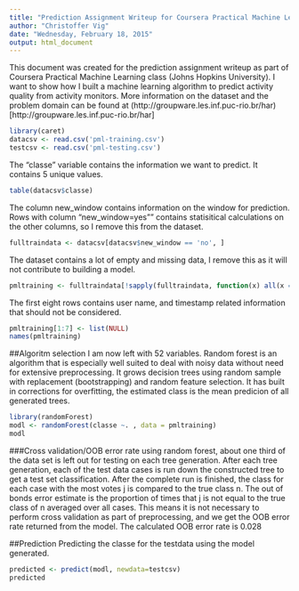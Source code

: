 ```yaml
---
title: "Prediction Assignment Writeup for Coursera Practical Machine Learning class"
author: "Christoffer Vig"
date: "Wednesday, February 18, 2015"
output: html_document
---
```

This document was created for the prediction assignment writeup as part of Coursera Practical Machine Learning class (Johns Hopkins University). 
I want to show how I built a machine learning algorithm to predict activity quality from activity monitors.
More information on the dataset and the problem domain can be found at (http://groupware.les.inf.puc-rio.br/har)[http://groupware.les.inf.puc-rio.br/har]


```r
library(caret)
datacsv <- read.csv('pml-training.csv')
testcsv <- read.csv('pml-testing.csv')

````

The "classe" variable contains the information we want to predict. It  contains 5 unique values. 

```r
table(datacsv$classe)

````

The column new_window contains information on the window for prediction. Rows with column "new_window=yes"" contains statisitical calculations on the other columns, so I remove this from the dataset. 


```r

fulltraindata <- datacsv[datacsv$new_window == 'no', ]
````


The dataset contains a lot of empty and missing data, I remove this as it will not contribute to building a model. 


```r
pmltraining <- fulltraindata[!sapply(fulltraindata, function(x) all(x == ""|| is.na(x)))]
````
The first eight rows contains user name, and timestamp related information that should not be considered. 

```r
pmltraining[1:7] <- list(NULL)
names(pmltraining)
````
##Algoritm selection
I am now left with 52 variables. Random forest is an algorithm that is especially well suited to deal with noisy data without need for extensive preprocessing. It grows decision trees using random sample with replacement (bootstrapping) and random feature selection. It has built in corrections for overfitting, the estimated class is the mean predicion of all generated trees.  

```r
library(randomForest)
modl <- randomForest(classe ~. , data = pmltraining)
modl
````


###Cross validation/OOB error rate 
using random forest, about one third of the data set is left out for testing on each tree generation. After each tree generation, each of the test data cases is run down the constructed tree to get a test set classification. After the complete run is finished, the class for each case with the most votes j is compared to the true class n. The out of bonds error estimate is the proportion of times that j is not equal to the true class of n averaged over all cases.
This means it is not necessary to perform cross validation as part of preprocessing, and we get the OOB error rate returned from the model. 
The calculated OOB error rate is 0.028



##Prediction
Predicting the classe for the testdata using the model generated.
```r
predicted <- predict(modl, newdata=testcsv)
predicted

```


